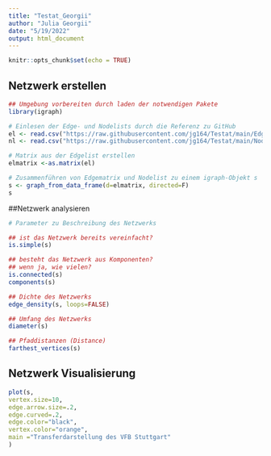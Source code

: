```yaml
---
title: "Testat_Georgii"
author: "Julia Georgii"
date: "5/19/2022"
output: html_document
---
```


```r
knitr::opts_chunk$set(echo = TRUE)
```

## Netzwerk erstellen
```r
## Umgebung vorbereiten durch laden der notwendigen Pakete
library(igraph)

# Einlesen der Edge- und Nodelists durch die Referenz zu GitHub
el <- read.csv("https://raw.githubusercontent.com/jg164/Testat/main/Edgelist.csv", header=T, as.is=T, sep = ",")
nl <- read.csv("https://raw.githubusercontent.com/jg164/Testat/main/Nodelist%20-%20Nodelist.csv", header=T, as.is=T, sep = ",")

# Matrix aus der Edgelist erstellen
elmatrix <-as.matrix(el)

# Zusammenführen von Edgematrix und Nodelist zu einem igraph-Objekt s
s <- graph_from_data_frame(d=elmatrix, directed=F)
s
```

##Netzwerk analysieren
```r
# Parameter zu Beschreibung des Netzwerks

## ist das Netzwerk bereits vereinfacht?
is.simple(s)

## besteht das Netzwerk aus Komponenten?
## wenn ja, wie vielen?
is.connected(s)
components(s)

## Dichte des Netzwerks
edge_density(s, loops=FALSE)

## Umfang des Netzwerks
diameter(s)

## Pfaddistanzen (Distance)
farthest_vertices(s)
```

## Netzwerk Visualisierung 
```r
plot(s,
vertex.size=10,
edge.arrow.size=.2,
edge.curved=.2,
edge.color="black",
vertex.color="orange",
main ="Transferdarstellung des VFB Stuttgart"
)
```










